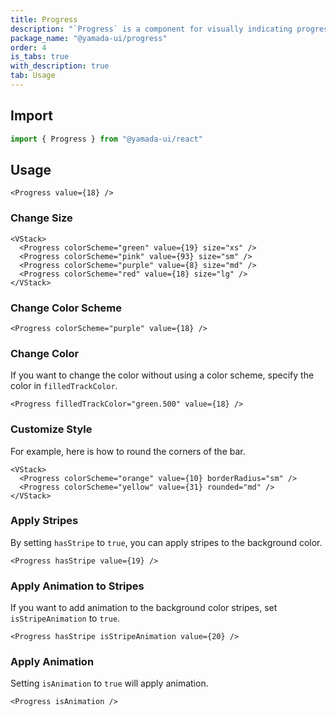 ```yaml
---
title: Progress
description: "`Progress` is a component for visually indicating progress."
package_name: "@yamada-ui/progress"
order: 4
is_tabs: true
with_description: true
tab: Usage
---
```


## Import

```ts
import { Progress } from "@yamada-ui/react"
```

## Usage

```tsx
<Progress value={18} />
```

### Change Size

```tsx
<VStack>
  <Progress colorScheme="green" value={19} size="xs" />
  <Progress colorScheme="pink" value={93} size="sm" />
  <Progress colorScheme="purple" value={8} size="md" />
  <Progress colorScheme="red" value={18} size="lg" />
</VStack>
```

### Change Color Scheme

```tsx
<Progress colorScheme="purple" value={18} />
```

### Change Color

If you want to change the color without using a color scheme, specify the color in `filledTrackColor`.

```tsx
<Progress filledTrackColor="green.500" value={18} />
```

### Customize Style

For example, here is how to round the corners of the bar.

```tsx
<VStack>
  <Progress colorScheme="orange" value={10} borderRadius="sm" />
  <Progress colorScheme="yellow" value={31} rounded="md" />
</VStack>
```

### Apply Stripes

By setting `hasStripe` to `true`, you can apply stripes to the background color.

```tsx
<Progress hasStripe value={19} />
```

### Apply Animation to Stripes

If you want to add animation to the background color stripes, set `isStripeAnimation` to `true`.

```tsx
<Progress hasStripe isStripeAnimation value={20} />
```

### Apply Animation

Setting `isAnimation` to `true` will apply animation.

```tsx
<Progress isAnimation />
```
